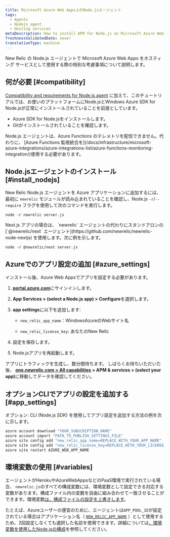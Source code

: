 ```yaml
---
title: Microsoft Azure Web Apps上のNode.jsエージェント
tags:
  - Agents
  - Nodejs agent
  - Hosting services
metaDescription: How to install APM for Node.js on Microsoft Azure Web Apps.
freshnessValidatedDate: never
translationType: machine
---
```


New Relic の Node.js エージェントで Microsoft Azure Web Apps をホスティング サービスとして使用する際の特別な考慮事項について説明します。

## 何が必要 [#compatibility]

[Compatibility and requirements for Node.js agent](/docs/agents/nodejs-agent/getting-started/compatibility-requirements-nodejs-agent) に加えて、このチュートリアルでは、お使いのプラットフォームにNode.jsとWindows Azure SDK for Node.jsが正常にインストールされていることを前提としています。

* Azure SDK for Node.jsをインストールします。
* Gitがインストールされていることを確認します。

<Callout variant="important">
  Node.js エージェントは、Azure Functions のテレメトリを配信できません。代わりに、 [Azure Functions 監視統合を](/docs/infrastructure/microsoft-azure-integrations/azure-integrations-list/azure-functions-monitoring-integration/)使用する必要があります。
</Callout>

## Node.jsエージェントのインストール [#install_nodejs]

New Relic Node.js エージェントを Azure アプリケーションに追加するには、最初に `newrelic` モジュールが読み込まれていることを確認し、Node.js `-r`/`--require` フラグを使用して次のコマンドを実行します。

```shell
node -r newrelic server.js
```

<Callout variant="important">
  Next.js アプリの場合は、 `newrelic` エージェントの代わりにスタンドアロンの [`@newrelic/next` エージェント](https://github.com/newrelic/newrelic-node-nextjs) を使用します。次に例を示します。

  ```shell
  node -r @newrelic/next server.js
  ```
</Callout>

## Azureでのアプリ設定の追加 [#azure_settings]

インストール後、Azure Web Appsでアプリを設定する必要があります。

1. <DNT>**[portal.azure.com](https://portal.azure.com)**</DNT>にサインインします。

2. <DNT>**App Services > (select a Node.js app) > Configure**</DNT>を選択します。

3. <DNT>**app settings**</DNT>に以下を追加します:

   * `new_relic_app_name`：WindowsAzureのWebサイト名

   * `new_relic_license_key`: あなたのNew Relic

     <InlinePopover type="licenseKey"/>

4. 設定を保存します。

5. Node.jsアプリを再起動します。

アプリにトラフィックを生成し、数分間待ちます。 しばらくお待ちいただいた後、 <DNT>**[one.newrelic.com > All capabilities](https://one.newrelic.com/all-capabilities) > APM & services > (select your app)**</DNT>に移動してデータを確認してください。

## オプションCLIでアプリの設定を追加する [#app_settings]

オプション: CLI (Node.js SDK) を使用してアプリ設定を追加する方法の例を次に示します。

```bash
azure account download "YOUR_SUBSCRIPTION_NAME"
azure account import "PATH_TO_PUBLISH_SETTINGS_FILE"
azure site config add "new_relic_app_name=REPLACE_WITH_YOUR_APP_NAME"
azure site config add "new_relic_license_key=REPLACE_WITH_YOUR_LICENSE_KEY"
azure site restart AZURE_WEB_APP_NAME
```

## 環境変数の使用 [#variables]

エージェントがHerokuやAzureWebAppsなどのPaaS環境で実行されている場合、 `newrelic.js`のすべての構成変数には、環境変数として設定できる対応する変数があります。構成ファイル内の変数を自由に組み合わせて一致させることができます。環境変数[は、構成ファイルの設定を上書きします](/docs/agents/nodejs-agent/installation-configuration/nodejs-agent-configuration#methods-and-precedence)。

たとえば、Azureユーザーの便宜のために、エージェントは`APP_POOL_ID`が設定されている場合はアプリケーション名（ [`NEW_RELIC_APP_NAME`](/docs/nodejs/configuring-nodejs-with-environment-variables#app_name) ）として使用するため、2回設定しなくても選択した名前を使用できます。詳細については[、環境変数を使用したNode.jsの構成](/docs/nodejs/configuring-nodejs-with-environment-variables)を参照してください。
